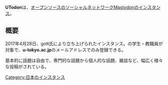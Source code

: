 {{Infobox instance
| Name          = {{Ruby|'''UTodon'''|ユートドン}}
| Domain        = https://utodon.jp
| Admin         = [https://utodon.jp/@gott gott]
| Country       = 日本
| Start         = 2017年4月28日
| Alias         = UTodon
}}'''UTodon'''は、[[オープンソース]]の[[ソーシャル・ネットワーキング・サービス|ソーシャルネットワーク]][[Mastodon]]の[[インスタンス]]。

== 概要 ==
2017年4月28日、gott氏により立ち上げられたインスタンス。{{Jawp|東京大学}}の学生・教職員が対象で、'''u-tokyo.ac.jp'''のメールアドレスでのみ登録できる。

基本的に話題は自由で、専門的な話題から個人的な話題、雑談など、幅広く様々な投稿がされている。

[[Category:日本のインスタンス]]